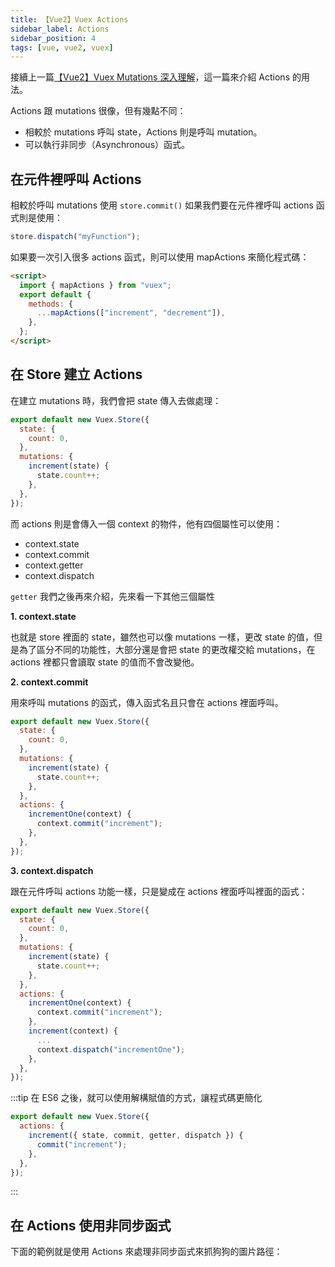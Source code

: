 ```yaml
---
title: 【Vue2】Vuex Actions
sidebar_label: Actions
sidebar_position: 4
tags: [vue, vue2, vuex]
---
```



接續上一篇[【Vue2】Vuex Mutations 深入理解](/vue/vue2/vuex/mutation)，這一篇來介紹 Actions 的用法。

Actions 跟 mutations 很像，但有幾點不同：

- 相較於 mutations 呼叫 state，Actions 則是呼叫 mutation。
- 可以執行非同步（Asynchronous）函式。

## 在元件裡呼叫 Actions

相較於呼叫 mutations 使用 `store.commit()` 如果我們要在元件裡呼叫 actions 函式則是使用：

```js
store.dispatch("myFunction");
```

如果要一次引入很多 actions 函式，則可以使用 mapActions 來簡化程式碼：

```html title=App.vue
<script>
  import { mapActions } from "vuex";
  export default {
    methods: {
      ...mapActions(["increment", "decrement"]),
    },
  };
</script>
```

## 在 Store 建立 Actions

在建立 mutations 時，我們會把 state 傳入去做處理：

```js {6} title='store/index.js'
export default new Vuex.Store({
  state: {
    count: 0,
  },
  mutations: {
    increment(state) {
      state.count++;
    },
  },
});
```

而 actions 則是會傳入一個 context 的物件，他有四個屬性可以使用：

- context.state
- context.commit
- context.getter
- context.dispatch

`getter` 我們之後再來介紹，先來看一下其他三個屬性

**1. context.state**

也就是 store 裡面的 state，雖然也可以像 mutations 一樣，更改 state 的值，但是為了區分不同的功能性，大部分還是會把 state 的更改權交給 mutations，在 actions 裡都只會讀取 state 的值而不會改變他。

**2. context.commit**

用來呼叫 mutations 的函式，傳入函式名且只會在 actions 裡面呼叫。

```js {12} title='store/index.js'
export default new Vuex.Store({
  state: {
    count: 0,
  },
  mutations: {
    increment(state) {
      state.count++;
    },
  },
  actions: {
    incrementOne(context) {
      context.commit("increment");
    },
  },
});
```

**3. context.dispatch**

跟在元件呼叫 actions 功能一樣，只是變成在 actions 裡面呼叫裡面的函式：

```js {16} title='store/index.js'
export default new Vuex.Store({
  state: {
    count: 0,
  },
  mutations: {
    increment(state) {
      state.count++;
    },
  },
  actions: {
    incrementOne(context) {
      context.commit("increment");
    },
    increment(context) {
      ...
      context.dispatch("incrementOne");
    },
  },
});
```

:::tip
在 ES6 之後，就可以使用解構賦值的方式，讓程式碼更簡化

```js title='store/index.js'
export default new Vuex.Store({
  actions: {
    increment({ state, commit, getter, dispatch }) {
      commit("increment");
    },
  },
});
```

:::

## 在 Actions 使用非同步函式

下面的範例就是使用 Actions 來處理非同步函式來抓狗狗的圖片路徑：

<CodeSandbox
  url='https://codesandbox.io/embed/action-msufbu?fontsize=14&hidenavigation=1&theme=dark'
  title='actions'
  initialPath='dog'
  codebasePath='/src/store/index.js'
/>
